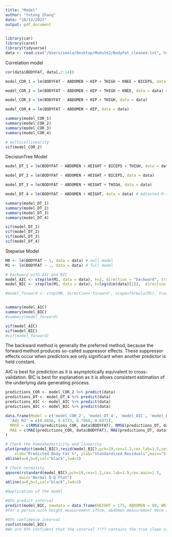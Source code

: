 ```yaml
---
title: "Model"
author: "Yutong Zhang"
date: "10/12/2022"
output: pdf_document
---
```


```r
library(car)
library(caret)
library(tidyverse)
data <- read.csv("/Users/seola/Desktop/Module2/BodyFat_cleaned.txt", header=TRUE)
```




Correlation model
```r
cor(data$BODYFAT, data[,2:14])

model_COR_1 = lm(BODYFAT ~ ABDOMEN + HIP + THIGH + KNEE + BICEPS, data = data)

model_COR_2 = lm(BODYFAT ~ ABDOMEN + HIP + THIGH + KNEE, data = data) #Best #Adjusted R-squared: 0.6656

model_COR_3 = lm(BODYFAT ~ ABDOMEN + HIP + THIGH, data = data)

model_COR_4 = lm(BODYFAT ~ ABDOMEN + HIP, data = data)

summary(model_COR_1)
summary(model_COR_2)
summary(model_COR_3)
summary(model_COR_4)

# multicollinearity
vif(model_COR_2) 
```

DecisionTree Model
```r
model_DT_1 = lm(BODYFAT ~ ABDOMEN + HEIGHT + BICEPS + THIGH, data = data)

model_DT_2 = lm(BODYFAT ~ ABDOMEN + HEIGHT + BICEPS, data = data)

model_DT_3 = lm(BODYFAT ~ ABDOMEN + HEIGHT + THIGH, data = data)

model_DT_4 = lm(BODYFAT ~ ABDOMEN + HEIGHT, data = data) # Adjusted R-squared:  0.6773 

summary(model_DT_1)
summary(model_DT_2)
summary(model_DT_3)
summary(model_DT_4)

vif(model_DT_1) 
vif(model_DT_2)
vif(model_DT_3)
vif(model_DT_4)
```

Stepwise Model
```r
M0 <- lm(BODYFAT ~ 1, data = data) # null model
M1 <- lm(BODYFAT ~ ., data = data) # full model

# backward with AIC and BIC 
model_AIC <- step(lm(M1, data = data), k=2, direction = "backward", trace=0) #Adjusted R-squared:  0.7068
model_BIC <- step(lm(M1, data = data), k=log(dim(data)[1]),  direction = "backward", trace=0) #Adjusted R-squared:  0.6972

#model_forward <- step(M0, direction='forward', scope=formula(M1), trace=0) #Adjusted R-squared:  0.7031


summary(model_AIC)
summary(model_BIC)
#summary(model_forward)

vif(model_AIC) 
vif(model_BIC)
#vif(model_forward) 
```

The backward method is generally the preferred method, because the forward method produces so-called suppressor effects. These suppressor effects occur when predictors are only significant when another predictor is held constant.

AIC is best for prediction as it is asymptotically equivalent to cross-validation.
BIC is best for explanation as it is allows consistent estimation of the underlying data generating process.



```r
predictions_COR <- model_COR_2 %>% predict(data)
predictions_DT <- model_DT_4 %>% predict(data)
predictions_AIC <- model_AIC %>% predict(data)
predictions_BIC <- model_BIC %>% predict(data)

data.frame(Model = c('model_COR_2', 'model_DT_4', 'model_AIC', 'model_BIC'),
  'Adj R2' = c(0.6656, 0.6773, 0.7068, 0.6972),
  RMSE = c(RMSE(predictions_COR, data$BODYFAT), RMSE(predictions_DT, data$BODYFAT), RMSE(predictions_AIC, data$BODYFAT), RMSE(predictions_BIC, data$BODYFAT)),
  MAE = c(MAE(predictions_COR, data$BODYFAT), MAE(predictions_DT, data$BODYFAT), MAE(predictions_AIC, data$BODYFAT), MAE(predictions_BIC, data$BODYFAT))
)
```



```r
# Check the homoskedasticity and linearity
plot(predict(model_BIC),resid(model_BIC),pch=19,cex=1.2,cex.lab=1.5,cex.main=1.5,
    xlab="Predicted Body Fat %", ylab="Standardized Residuals",main="Standardized Residual Plot")
abline(a=0,b=0,col="black",lwd=3)
```

```r
# Check normality 
qqnorm(rstandard(model_BIC),pch=19,cex=1.2,cex.lab=1.5,cex.main=1.5,
      main="Normal Q-Q Plot")
abline(a=0,b=1,col="black",lwd=3)
```

```r
#Application of the model

#95% predict interval
predict(model_BIC, newdata = data.frame(HEIGHT = 175, ABDOMEN = 90, WRIST = 18), interval="predict")
#For a person with height measurement 175cm, abdomen measurement 90cm and wrist measurement 18cm, his predicted body fat % percentage would be around 18.04%. There is a 95% probability that his body fat is between 9.81% and 26.27%

#95% confidence interval
confint(model_BIC)
#We are 95% confident that the interval ???? contains the true slope value
```

